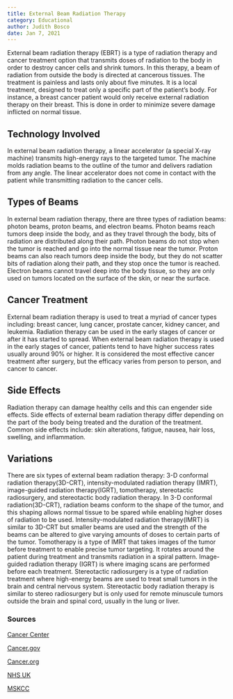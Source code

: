 ```yaml
---
title: External Beam Radiation Therapy
category: Educational
author: Judith Bosco
date: Jan 7, 2021
---
```


External beam radiation therapy (EBRT) is a type of radiation therapy and cancer treatment option that transmits doses of radiation to the body in order to destroy cancer cells and shrink tumors. In this therapy, a beam of radiation from outside the body is directed at cancerous tissues. The treatment is painless and lasts only about five minutes. It is a local treatment, designed to treat only a specific part of the patient’s body. For instance, a breast cancer patient would only receive external radiation therapy on their breast. This is done in order to minimize  severe damage inflicted on normal tissue.

## Technology Involved
In external beam radiation therapy, a linear accelerator (a special X-ray machine) transmits high-energy rays to the targeted tumor. The machine molds radiation beams to the outline of the tumor and delivers radiation from any angle. The linear accelerator does not come in contact with the patient while transmitting radiation to the cancer cells. 

## Types of Beams
In external beam radiation therapy, there are three types of radiation beams: photon beams, proton beams, and electron beams. Photon beams reach tumors deep inside the body, and as they travel through the body, bits of radiation are distributed along their path. Photon beams do not stop when the tumor is reached and go into the normal tissue near the tumor. Proton beams can also reach tumors deep inside the body, but they do not scatter bits of radiation along their path, and they stop once the tumor is reached. Electron beams cannot travel deep into the body tissue, so they are only used on tumors located on the surface of the skin, or near the surface.

## Cancer Treatment
External beam radiation therapy is used to treat a myriad of cancer types including: breast cancer, lung cancer, prostate cancer, kidney cancer, and leukemia. Radiation therapy can be used  in the early stages of cancer or after it has started to spread. When external beam radiation therapy is used in the early stages of cancer, patients tend to have higher success rates usually around 90% or higher. It is considered the most effective cancer treatment after surgery, but the efficacy varies from person to person, and cancer to cancer. 

## Side Effects
Radiation therapy can damage healthy cells and this can engender side effects. Side effects of external beam radiation therapy differ depending on the part of the body being treated and the duration of the treatment. Common side effects include: skin alterations, fatigue, nausea, hair loss, swelling, and inflammation. 



## Variations
There are six types of external beam radiation therapy: 3-D conformal radiation therapy(3D-CRT), intensity-modulated radiation therapy (IMRT), image-guided radiation therapy(IGRT), tomotherapy, stereotactic radiosurgery, and stereotactic body radiation therapy. In 3-D conformal radiation(3D-CRT), radiation beams conform to the shape of the tumor, and this shaping allows normal tissue to be spared while enabling higher doses of radiation to be used. Intensity-modulated radiation therapy(IMRT) is similar to 3D-CRT but smaller beams are used and the strength of the beams can be altered to give varying amounts of doses to certain parts of the tumor. Tomotherapy is a type of IMRT that takes images of the tumor before treatment to enable precise tumor targeting. It rotates around the patient during treatment and transmits radiation in a spiral pattern. Image-guided radiation therapy (IGRT) is where imaging scans are performed before each treatment. Stereotactic radiosurgery is a type of radiation treatment where high-energy beams are used to treat small tumors in the brain and central nervous system. Stereotactic body radiation therapy is similar to stereo radiosurgery but is only used for remote minuscule tumors outside the brain and spinal cord, usually in the lung or liver. 


### Sources
[Cancer Center](https://www.cancercenter.com/treatment-options/radiation-therapy/external-beam-radiation#:~:text=External%20beam%20radiation%20therapy%20(EBRT)%20directs%20a%20beam%20of%20radiation,cancerous%20cells%20and%20shrink%20tumors.)

[Cancer.gov](https://www.cancer.gov/about-cancer/treatment/types/radiation-therapy/external-beam)

[Cancer.org](https://www.cancer.org/treatment/treatments-and-side-effects/treatment-types/radiation/external-beam-radiation-therapy.html)

[NHS UK](https://www.nhs.uk/conditions/radiotherapy/)

[MSKCC](https://www.mskcc.org/news/what-every-man-should-know-about-radiation-therapy-prostate-cancer)
